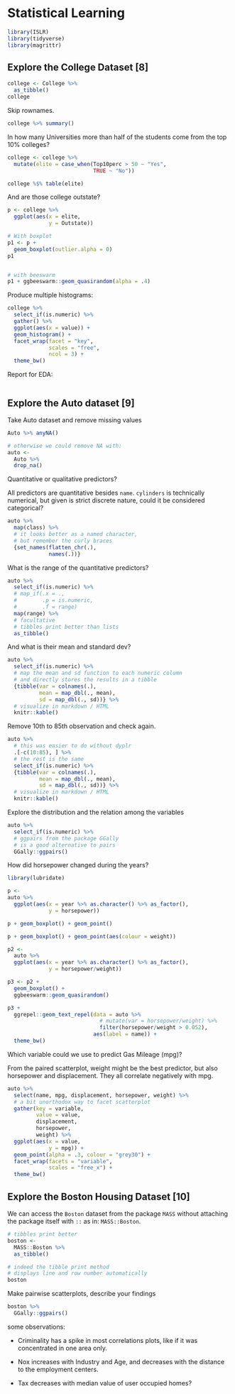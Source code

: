 # Statistical Learning

```r
library(ISLR)
library(tidyverse)
library(magrittr)
```

## Explore the College Dataset [8]

```r
college <- College %>%
  as_tibble() 
college
```

Skip rownames.

```r
college %>% summary()
```

In how many Universities more than half of the students come from the top 10% colleges?

```r
college <- college %>%
  mutate(elite = case_when(Top10perc > 50 ~ "Yes",
                           TRUE ~ "No"))

college %$% table(elite)
```

And are those college outstate?

```r
p <- college %>%
  ggplot(aes(x = elite,
             y = Outstate))

# With boxplot
p1 <- p +
  geom_boxplot(outlier.alpha = 0)
p1


# with beeswarm
p1 + ggbeeswarm::geom_quasirandom(alpha = .4)
```

Produce multiple histograms:

```r
college %>%
  select_if(is.numeric) %>%
  gather() %>%
  ggplot(aes(x = value)) +
  geom_histogram() +
  facet_wrap(facet = "key",
             scales = "free", 
             ncol = 3) +
  theme_bw()
```

Report for EDA:

```r

```

## Explore the Auto dataset [9]

Take Auto dataset and remove missing values

```r
Auto %>% anyNA()

# otherwise we could remove NA with:
auto <- 
  Auto %>%
  drop_na()
```

Quantitative or qualitative predictors?

All predictors are quantitative besides `name`.
`cylinders` is technically numerical, but given is strict discrete nature, could it be considered categorical?

```r
auto %>%
  map(class) %>%
  # it looks better as a named character,
  # but remember the curly braces
  {set_names(flatten_chr(.),
             names(.))}
```

What is the range of the quantitative predictors?

```r
auto %>%
  select_if(is.numeric) %>%
  # map_if(.x = .,
  #        .p = is.numeric,
  #        .f = range)
  map(range) %>%
  # facultative
  # tibbles print better than lists
  as_tibble()
```

And what is their mean and standard dev?

```r
auto %>%
  select_if(is.numeric) %>%
  # map the mean and sd function to each numeric column
  # and directly stores the results in a tibble
  {tibble(var = colnames(.),
          mean = map_dbl(., mean),
          sd = map_dbl(., sd))} %>%
  # visualize in markdown / HTML
  knitr::kable()
```

Remove 10th to 85th observation and check again.

```r
auto %>%
  # this was easier to do without dyplr
  .[-c(10:85), ] %>% 
  # the rest is the same
  select_if(is.numeric) %>%
  {tibble(var = colnames(.),
          mean = map_dbl(., mean),
          sd = map_dbl(., sd))} %>%
  # visualize in markdown / HTML
  knitr::kable()
```

Explore the distribution and the relation among the variables

```r
auto %>% 
  select_if(is.numeric) %>%
  # ggpairs from the package GGally 
  # is a good alternative to pairs
  GGally::ggpairs()
```

How did horsepower changed during the years?

```r
library(lubridate)

p <- 
auto %>%
  ggplot(aes(x = year %>% as.character() %>% as_factor(),
             y = horsepower))

p + geom_boxplot() + geom_point()

p + geom_boxplot() + geom_point(aes(colour = weight))

p2 <- 
  auto %>% 
  ggplot(aes(x = year %>% as.character() %>% as_factor(),
             y = horsepower/weight))

p3 <- p2 + 
  geom_boxplot() + 
  ggbeeswarm::geom_quasirandom()

p3 + 
  ggrepel::geom_text_repel(data = auto %>% 
                             # mutate(var = horsepower/weight) %>%
                             filter(horsepower/weight > 0.052),
                           aes(label = name)) +
  theme_bw()
```

Which variable could we use to predict Gas Mileage (mpg)?

From the paired scatterplot, weight might be the best predictor, but also horsepower and displacement. They all correlate negatively with mpg.

```r

auto %>%
  select(name, mpg, displacement, horsepower, weight) %>%
  # a bit unorthodox way to facet scatterplot
  gather(key = variable,
         value = value,
         displacement,
         horsepower,
         weight) %>%
  ggplot(aes(x = value, 
             y = mpg)) +
  geom_point(alpha = .3, colour = "grey30") + 
  facet_wrap(facets = "variable", 
             scales = "free_x") +
  theme_bw()
```

## Explore the Boston Housing Dataset [10]

We can access the `Boston` dataset from the package `MASS` without attaching the package itself with `::` as in: `MASS::Boston`.

```r

# tibbles print better
boston <- 
  MASS::Boston %>%
  as_tibble()

# indeed the tibble print method 
# displays line and row number automatically
boston
```

Make pairwise scatterplots, describe your findings

```r
boston %>% 
  GGally::ggpairs()
```

some observations:

- Criminality has a spike in most correlations plots, like if it was concentrated in one area only.

- Nox increases with Industry and Age, and decreases with the distance to the employment centers.

- Tax decreases with median value of user occupied homes?




